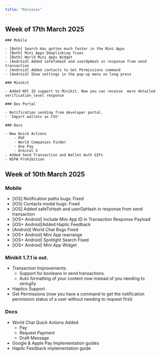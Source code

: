 ```yaml
---
title: "Releases"
---
```



## Week of 17th March 2025

    ### Mobile

    - [Both] Search Has gotten much faster in the Mini Apps
    - [Both] Mini Apps Deeplinking fixes
    - [Both] World Mini Apps Widget
    - [Android] Added safeTxHash and userOpHash in response from send transaction
    - [Android] Added contacts to Get Permissions command
    - [Android] Show settings in the pop-up menu on long press

    ### Minikit

    - Added NFC ID support to Minikit. Now you can receive  more detailed verification_level response

    ### Dev Portal

    - Notification sending from developer portal.
    - 'Import wallets as CSV'

    ### Docs

    - New Quick Actions
        - PUF
        - World Companies Finder
        - One Pay
        - Orbital X
    - Added Send Transaction and Wallet Auth GIFs
    - NSFW Prohibition

## Week of 10th March 2025

### Mobile

-   [iOS] Notification paths bugs: Fixed
-   [iOS] Contacts modal bugs: Fixed
-   [iOS] Added safeTxHash and userOpHash in response from send transaction
-   [iOS+ Android] Include Mini App ID in Transaction Response Payload
-   [iOS+ Android]Added Haptic Feedback
-   [Android] World Chat Bugs Fixed
-   [iOS+ Android] Mini App rearrange
-   [iOS+ Android] Spotlight Search Fixed
-   [iOS+ Android] Mini App Widget

### Minikit 1.7.1 is out.

-   Transaction Improvements.
    -   Support for booleans in send transactions.
    -   Auto formatting of your content now instead of you needing to stringify
-   Haptics Support.
-   Get Permissions (now you have a command to get the notification permission status of a user without needing to request first)

### Docs

-   World Chat Quick Actions Added
    -   Pay
    -   Request Payment
    -   Draft Message
-   Google & Apple Pay Implementation guides
-   Haptic Feedback implementation guide